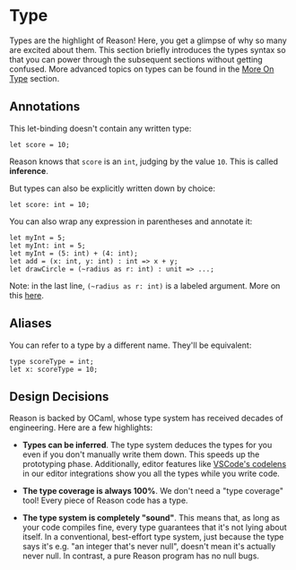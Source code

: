 # Type

<Intro>

Types are the highlight of Reason! Here, you get a glimpse of why so many are excited about them.
This section briefly introduces the types syntax so that you can power through the subsequent sections without getting confused. More advanced topics on types can be found in the [More On Type](more-on-type.md) section.

</Intro>

## Annotations

This let-binding doesn't contain any written type:

```reason
let score = 10;
```

Reason knows that `score` is an `int`, judging by the value `10`. This is called **inference**.

But types can also be explicitly written down by choice:

```reason
let score: int = 10;
```

You can also wrap any expression in parentheses and annotate it:

```reason
let myInt = 5;
let myInt: int = 5;
let myInt = (5: int) + (4: int);
let add = (x: int, y: int) : int => x + y;
let drawCircle = (~radius as r: int) : unit => ...;
```

Note: in the last line, `(~radius as r: int)` is a labeled argument. More on this [here](function.md).

## Aliases

You can refer to a type by a different name. They'll be equivalent:

```reason
type scoreType = int;
let x: scoreType = 10;
```

## Design Decisions

Reason is backed by OCaml, whose type system has received decades of engineering. Here are a few highlights:

- **Types can be inferred**. The type system deduces the types for you even if you don't manually write them down. This speeds up the prototyping phase. Additionally, editor features like [VSCode's codelens](https://github.com/jaredly/reason-language-server) in our editor integrations show you all the types while you write code.

- **The type coverage is always 100%**. We don't need a "type coverage" tool! Every piece of Reason code has a type.

- **The type system is completely "sound"**. This means that, as long as your code compiles fine, every type guarantees that it's not lying about itself. In a conventional, best-effort type system, just because the type says it's e.g. "an integer that's never null", doesn't mean it's actually never null. In contrast, a pure Reason program has no null bugs.
